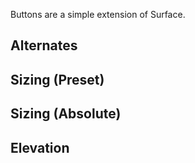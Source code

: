 
Buttons are a simple extension of Surface.

<Example>
  <Ex.Source />
</Example>

## Alternates

<Example>
  <Ex.One />
</Example>

## Sizing (Preset)

<Example>
  <Ex.Two />
</Example>

## Sizing (Absolute)

<Example>
  <Ex.Three />
</Example>

## Elevation

<Example>
  <Ex.Four />
</Example>
